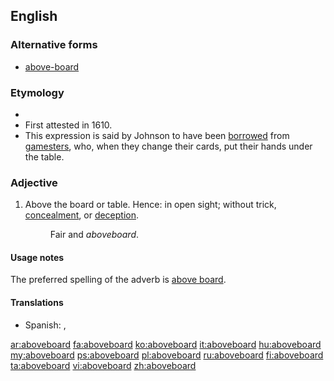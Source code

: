 ==English==

===Alternative forms===
* [[above-board]]

===Etymology===
* {{compound|above|board}}
* First attested in 1610.
* This expression is said by Johnson to have been [[borrowed]] from [[gamesters]], who, when they change their cards, put their hands under the table.

===Adjective===
{{en-adj|-}}

# Above the board or table.  Hence: in open sight; without trick, [[concealment]], or [[deception]].
#: Fair and ''aboveboard''.

====Usage notes====
The preferred spelling of the adverb is [[above board]].

====Translations====
{{trans-top|legitimate}}
* Spanish: {{t|es|legítimo}}, {{t|es|sincero}}
{{trans-mid}}
{{trans-bottom}}

[[ar:aboveboard]]
[[fa:aboveboard]]
[[ko:aboveboard]]
[[it:aboveboard]]
[[hu:aboveboard]]
[[my:aboveboard]]
[[ps:aboveboard]]
[[pl:aboveboard]]
[[ru:aboveboard]]
[[fi:aboveboard]]
[[ta:aboveboard]]
[[vi:aboveboard]]
[[zh:aboveboard]]
